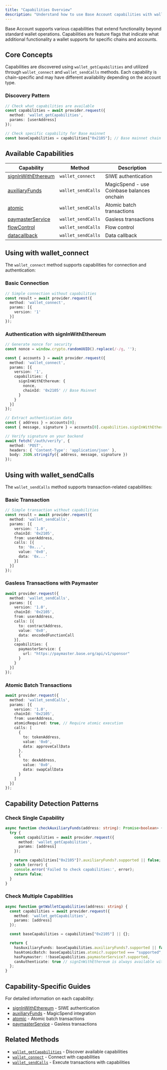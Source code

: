 ```yaml
---
title: "Capabilities Overview"
description: "Understand how to use Base Account capabilities with wallet_connect and wallet_sendCalls"
---
```


Base Account supports various capabilities that extend functionality beyond standard wallet operations. Capabilities are feature flags that indicate what additional functionality a wallet supports for specific chains and accounts.

## Core Concepts

Capabilities are discovered using `wallet_getCapabilities` and utilized through `wallet_connect` and `wallet_sendCalls` methods. Each capability is chain-specific and may have different availability depending on the account type.

### Discovery Pattern

```typescript
// Check what capabilities are available
const capabilities = await provider.request({
  method: 'wallet_getCapabilities',
  params: [userAddress]
});

// Check specific capability for Base mainnet
const baseCapabilities = capabilities["0x2105"]; // Base mainnet chain ID
```

## Available Capabilities

| Capability | Method | Description |
|-----------|---------|-------------|
| [signInWithEthereum](/base-account/reference/core/capabilities/signInWithEthereum) | `wallet_connect` | SIWE authentication |
| [auxiliaryFunds](/base-account/reference/core/capabilities/auxiliaryFunds) | `wallet_sendCalls` | MagicSpend - use Coinbase balances onchain |
| [atomic](/base-account/reference/core/capabilities/atomic) | `wallet_sendCalls` | Atomic batch transactions |
| [paymasterService](/base-account/reference/core/capabilities/paymasterService) | `wallet_sendCalls` | Gasless transactions |
| [flowControl](/base-account/reference/core/capabilities/flowControl) | `wallet_sendCalls` | Flow control |
| [datacallback](/base-account/reference/core/capabilities/datacallback) | `wallet_sendCalls` | Data callback |

## Using with wallet_connect

The `wallet_connect` method supports capabilities for connection and authentication:

### Basic Connection

```typescript
// Simple connection without capabilities
const result = await provider.request({
  method: 'wallet_connect',
  params: [{
    version: '1'
  }]
});
```

### Authentication with signInWithEthereum

```typescript
// Generate nonce for security
const nonce = window.crypto.randomUUID().replace(/-/g, '');

const { accounts } = await provider.request({
  method: 'wallet_connect',
  params: [{
    version: '1',
    capabilities: {
      signInWithEthereum: { 
        nonce, 
        chainId: '0x2105' // Base Mainnet
      }
    }
  }]
});

// Extract authentication data
const { address } = accounts[0];
const { message, signature } = accounts[0].capabilities.signInWithEthereum;

// Verify signature on your backend
await fetch('/auth/verify', {
  method: 'POST',
  headers: { 'Content-Type': 'application/json' },
  body: JSON.stringify({ address, message, signature })
});
```

## Using with wallet_sendCalls

The `wallet_sendCalls` method supports transaction-related capabilities:

### Basic Transaction

```typescript
// Simple transaction without capabilities
const result = await provider.request({
  method: 'wallet_sendCalls',
  params: [{
    version: '1.0',
    chainId: '0x2105',
    from: userAddress,
    calls: [{
      to: '0x...',
      value: '0x0',
      data: '0x...'
    }]
  }]
});
```

### Gasless Transactions with Paymaster

```typescript
await provider.request({
  method: 'wallet_sendCalls',
  params: [{
    version: '1.0',
    chainId: '0x2105',
    from: userAddress,
    calls: [{
      to: contractAddress,
      value: '0x0',
      data: encodedFunctionCall
    }],
    capabilities: {
      paymasterService: {
        url: "https://paymaster.base.org/api/v1/sponsor"
      }
    }
  }]
});
```

### Atomic Batch Transactions

```typescript
await provider.request({
  method: 'wallet_sendCalls',
  params: [{
    version: '1.0',
    chainId: '0x2105',
    from: userAddress,
    atomicRequired: true, // Require atomic execution
    calls: [
      {
        to: tokenAddress,
        value: '0x0',
        data: approveCallData
      },
      {
        to: dexAddress,
        value: '0x0',
        data: swapCallData
      }
    ]
  }]
});
```

## Capability Detection Patterns

### Check Single Capability

```typescript
async function checkAuxiliaryFunds(address: string): Promise<boolean> {
  try {
    const capabilities = await provider.request({
      method: 'wallet_getCapabilities',
      params: [address]
    });

    return capabilities["0x2105"]?.auxiliaryFunds?.supported || false;
  } catch (error) {
    console.error('Failed to check capabilities:', error);
    return false;
  }
}
```

### Check Multiple Capabilities

```typescript
async function getWalletCapabilities(address: string) {
  const capabilities = await provider.request({
    method: 'wallet_getCapabilities',
    params: [address]
  });

  const baseCapabilities = capabilities["0x2105"] || {};

  return {
    hasAuxiliaryFunds: baseCapabilities.auxiliaryFunds?.supported || false,
    hasAtomicBatch: baseCapabilities.atomic?.supported === "supported",
    hasPaymaster: !!baseCapabilities.paymasterService?.supported,
    canAuthenticate: true // signInWithEthereum is always available with wallet_connect
  };
}
```

## Capability-Specific Guides

For detailed information on each capability:

- [signInWithEthereum](/base-account/reference/core/capabilities/signInWithEthereum) - SIWE authentication
- [auxiliaryFunds](/base-account/reference/core/capabilities/auxiliaryFunds) - MagicSpend integration
- [atomic](/base-account/reference/core/capabilities/atomic) - Atomic batch transactions
- [paymasterService](/base-account/reference/core/capabilities/paymasterService) - Gasless transactions

## Related Methods

- [`wallet_getCapabilities`](/base-account/reference/core/provider-rpc-methods/wallet_getCapabilities) - Discover available capabilities
- [`wallet_connect`](/base-account/reference/core/provider-rpc-methods/wallet_connect) - Connect with capabilities
- [`wallet_sendCalls`](/base-account/reference/core/provider-rpc-methods/wallet_sendCalls) - Execute transactions with capabilities


<PolicyBanner />
